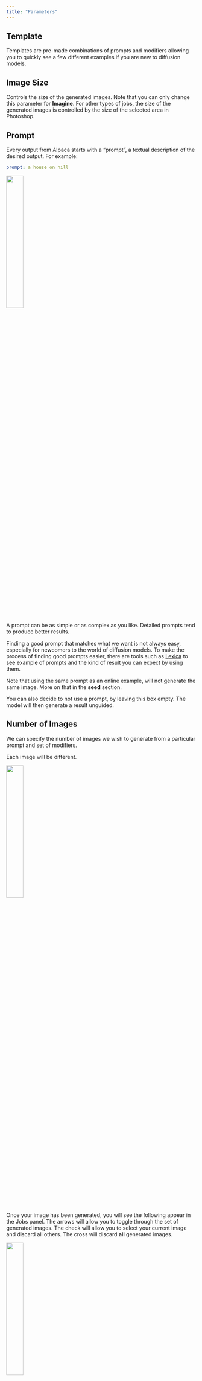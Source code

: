 ```yaml
---
title: "Parameters"
---
```


## Template

Templates are pre-made combinations of prompts and modifiers allowing you to
quickly see a few different examples if you are new to diffusion models.

## Image Size

Controls the size of the generated images. Note that you can only change this
parameter for **Imagine**. For other types of jobs, the size of the generated
images is controlled by the size of the selected area in Photoshop.

## Prompt

Every output from Alpaca starts with a “prompt”, a textual description of the
desired output. For example:

```yaml
prompt: a house on hill
```

<img height="30%" width="30%" src="/images/parameters-1.png" />

A prompt can be as simple or as complex as you like. Detailed prompts tend to
produce better results.

Finding a good prompt that matches what we want is not always easy, especially
for newcomers to the world of diffusion models. To make the process of finding
good prompts easier, there are tools such as [Lexica](https://lexica.art/) to
see example of prompts and the kind of result you can expect by using them.

Note that using the same prompt as an online example, will not generate the same
image. More on that in the **seed** section.

You can also decide to not use a prompt, by leaving this box empty. The model
will then generate a result unguided.

## Number of Images

We can specify the number of images we wish to generate from a particular prompt
and set of modifiers.

Each image will be different.

<img height="30%" width="30%" src="/images/parameters-2.png" />

Once your image has been generated, you will see the following appear in the
Jobs panel. The arrows will allow you to toggle through the set of generated
images. The check will allow you to select your current image and discard all
others. The cross will discard **all** generated images.

<img height="30%" width="30%" src="/images/parameters-3.png" />

## Modifiers

`Modifiers` allow you to automatically modify a prompt by adding attributes or
qualities to it.

This is helpful to freeze part of a prompt once you found something you like so
that you do not have to retype everything all the time.

A modifiers is composed of two parts: the text and the weight. The text simply
describe the attribute you want to save, and can be as long as you want.

The weight describes how strong that attribute should be, the bigger the weight,
the more your prompt will be skewed toward it.

Modifiers are stored in the format `<text>::<weight>`, for example:

```yaml
modifiers:
	manga::3
	anime::1
	drawing::1
```

We can generate variations on our basic house example from above by adding in
some modifiers.

```yaml
modifiers:
	monet::2
	watercolor::1
	sunrise::1
```

<img height="30%" width="30%" src="/images/parameters-4.png" />

```yaml
modifiers:
	simpsons::2
	animation::1
	forest::1
```

<img height="30%" width="30%" src="/images/parameters-5.png" />

```yaml
modifiers:
	art deco::1
	modernist::1
	photograph::1
```

<img height="30%" width="30%" src="/images/parameters-6.png" />

## Seed

The seed is an integer value that is the source of randomness in the model. Each
image By varying the seed, we can generate different images from the same prompt
and set of modifiers.

On the other hand, generating twice with the same set of prompt, modifiers &
seed will generate the exact same result twice.

You can leave the prompt to 0 if you just want the model to use a random seed
everytime.

```yaml
prompt: a house on a hill
modifiers:
	studio ghibli::2
seed: 1
```

<img height="30%" width="30%" src="/images/parameters-7.png" />

```yaml
prompt: a house on a hill
modifiers:
	studio ghibli::2
seed: 24
```

<img height="30%" width="30%" src="/images/parameters-7b.png" />

Because the seed is responsible for the random noise that the model will then
use as a starting point to generate images, using the same seed, even when
varying prompts and modifiers will result in images that have the same
qualities, such as the general color palette, placement of objects etc. You can
use this fact to your advantage to increase the coherency of different
generations.

## Quality

This controls the number of diffusion steps that carry us from the original
source noise to the final image. By increasing the number of steps, we generally
improve the quality of the result and it’s correlation with the prompt and
modifiers.

## Prompt Strength

The prompt strength controls the influence of the prompt — higher values of this
parameter force the model to be more attentive to the prompt. We can consider
this to be a “rigid” vs “relaxed” interpretation of the prompt.

```yaml
prompt: a house on a hill
modifiers:
	disney::2
	animation::1
seed: 1
prompt strength: 2
```

<img height="30%" width="30%" src="/images/parameters-9.png" />

```yaml
prompt: a house on a hill
modifiers:
	disney::2
	animation::1
seed: 1
prompt strength: 11
```

<img height="30%" width="30%" src="/images/parameters-10.png" />

## Transfer Strength

<Note>Only applies to **Transfer**</Note>

The transfer strength controls how much we want to modify the input image. High
transfer strength will modify the input image strongly, resulting in an image
that may not have much relation with the input anymore. While a very low
strength will not leave enough time for the model to make any noticeable changes
to the image.

A balanced strength, will keep the main features of the input image alive while
modifying it enough so that it becomes closer to your prompt
